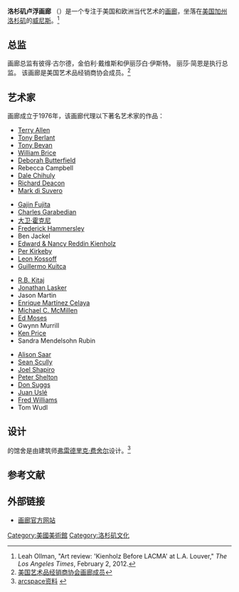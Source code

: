 '''洛杉矶卢浮画廊''' （{{lang-en|L.A. Louver}}）是一个专注于美国和欧洲当代艺术的[[美术馆|画廊]]，坐落在[[美国|美国]][[加州|加州]][[洛杉矶|洛杉矶]]的[[威尼斯_(洛杉矶)|威尼斯]]。<ref>Leah Ollman, "Art review: 'Kienholz Before LACMA' at L.A. Louver," ''The Los Angeles Times'', February 2, 2012.</ref>

== 总监 ==
画廊总监有彼得·古尔德，金伯利·戴维斯和伊丽莎白·伊斯特。 丽莎·简恩是执行总监。 该画廊是美国艺术品经销商协会成员。<ref>[http://www.artdealers.org/cgi-bin/members.cgi?galleryId=louver 美国艺术品经销商协会画廊成员]{{dead link|date=2018年1月 |bot=InternetArchiveBot |fix-attempted=yes }}</ref>

== 艺术家 ==
画廊成立于1976年，该画廊代理以下著名艺术家的作品：
{{Col-begin}}
{{Col-4}}
* [[Terry_Allen_(country_singer)|Terry Allen]]
* [[Tony_Berlant|Tony Berlant]]
* [[Tony_Bevan_(painter)|Tony Bevan]]
* [[William_Brice|William Brice]]
* [[Deborah_Butterfield|Deborah Butterfield]]
* Rebecca Campbell
* [[Dale_Chihuly|Dale Chihuly]]
* [[Richard_Deacon_(sculptor)|Richard Deacon]]
* [[Mark_di_Suvero|Mark di Suvero]]
{{Col-4}}
* [[Gajin_Fujita|Gajin Fujita]]
* [[Charles_Garabedian|Charles Garabedian]]
* [[大卫·霍克尼|大卫·霍克尼]]
* [[Frederick_Hammersley|Frederick Hammersley]]
* Ben Jackel
* [[Edward_Kienholz|Edward & Nancy Reddin Kienholz]]
* [[Per_Kirkeby|Per Kirkeby]]
* [[Leon_Kossoff|Leon Kossoff]]
* [[Guillermo_Kuitca|Guillermo Kuitca]]
{{Col-4}}
* [[R.B._Kitaj|R.B. Kitaj]]
* [[Jonathan_Lasker|Jonathan Lasker]]
* Jason Martin
* [[Enrique_Martínez_Celaya|Enrique Martínez Celaya]]
* [[Michael_C._McMillen|Michael C. McMillen]]
* [[Ed_Moses_(artist)|Ed Moses]]
* Gwynn Murrill
* [[Kenneth_Price|Ken Price]]
* Sandra Mendelsohn Rubin
{{Col-4}}
* [[Alison_Saar|Alison Saar]]
* [[Sean_Scully|Sean Scully]]
* [[Joel_Shapiro|Joel Shapiro]]
* [[Peter_Shelton_(sculptor)|Peter Shelton]]
* [[Don_Suggs|Don Suggs]]
* [[Juan_Uslé|Juan Uslé]]
* [[Fred_Williams_(artist)|Fred Williams]]
* Tom Wudl
{{Col-end}}

== 设计 ==
{{Convert|8000|sqft|m2|}}的馆舍是由建筑师[[弗雷德里克·费舍尔|弗雷德里克·费舍尔]]设计。<ref>[http://www.arcspace.com/calif/build/lalouver.html arcspace资料] {{webarchive|url=https://web.archive.org/web/20091118154041/http://www.arcspace.com/calif/build/lalouver.html |date=2009-11-18 }}</ref>

== 参考文献 ==
{{Reflist}}

== 外部链接 ==
* [http://www.lalouver.com/ 画廊官方网站] {{Wayback|url=http://www.lalouver.com/ |date=20210408173637 }}
[[Category:美國美術館|Category:美國美術館]]
[[Category:洛杉矶文化|Category:洛杉矶文化]]